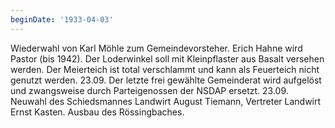 ```yaml
---
beginDate: '1933-04-03'
---
```


Wiederwahl von Karl Möhle zum Gemeindevorsteher. Erich Hahne wird Pastor (bis
1942). Der Loderwinkel soll mit Kleinpflaster aus Basalt versehen werden. Der
Meierteich ist total verschlammt und kann als Feuerteich nicht genutzt werden.
23.09. Der letzte frei gewählte Gemeinderat wird aufgelöst und zwangsweise durch
Parteigenossen der NSDAP ersetzt. 23.09. Neuwahl des Schiedsmannes Landwirt
August Tiemann, Vertreter Landwirt Ernst Kasten. Ausbau des Rössingbaches.
